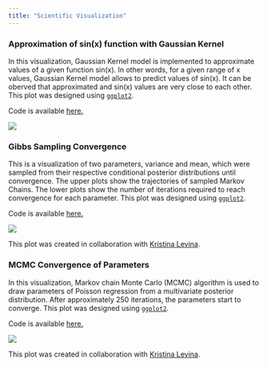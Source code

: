 ```yaml
---
title: "Scientific Visualization"
---
```


### Approximation of sin(x) function with Gaussian Kernel
In this visualization, Gaussian Kernel model is implemented to approximate values of a
given  function sin(x). In other words, for a given range of x values, Gaussian Kernel model
allows to predict values of sin(x). It can be oberved that approximated and  sin(x)
values are very close to each other. This plot was designed using [`ggplot2`](https://ggplot2.tidyverse.org/).

Code is available [here.](https://github.com/faridmusayev/data_visualization/blob/main/kernels/Kernel_sine_approx.R)

![](./kernel_sin.svg)


### Gibbs Sampling Convergence
This is a visualization of two parameters, variance and mean, which
were sampled from their respective conditional posterior distributions until convergence. The upper
plots show the trajectories of sampled Markov Chains. The lower plots show the number of iterations
required to reach convergence for each parameter. This plot was designed using [`ggplot2`](https://ggplot2.tidyverse.org/).

Code is available [here.](https://github.com/faridmusayev/data_visualization/blob/main/gibbs/gibb_sampling.R)

![](./gibbs_sampling.svg)

This plot was created in collaboration with [Kristina Levina](https://github.com/Ada-Lev/Data-Visualisation).

### MCMC Convergence of Parameters
In this visualization, Markov chain Monte Carlo (MCMC) algorithm is used to draw parameters of Poisson regression
from a multivariate posterior distribution. After approximately 250 iterations, the parameters
start to converge. This plot was designed using [`ggplot2`](https://ggplot2.tidyverse.org/).

Code is available [here.](https://github.com/faridmusayev/data_visualization/blob/main/mcmc/MCMC.R)

![](./mcmc.svg)

This plot was created in collaboration with [Kristina Levina](https://github.com/Ada-Lev/Data-Visualisation).
